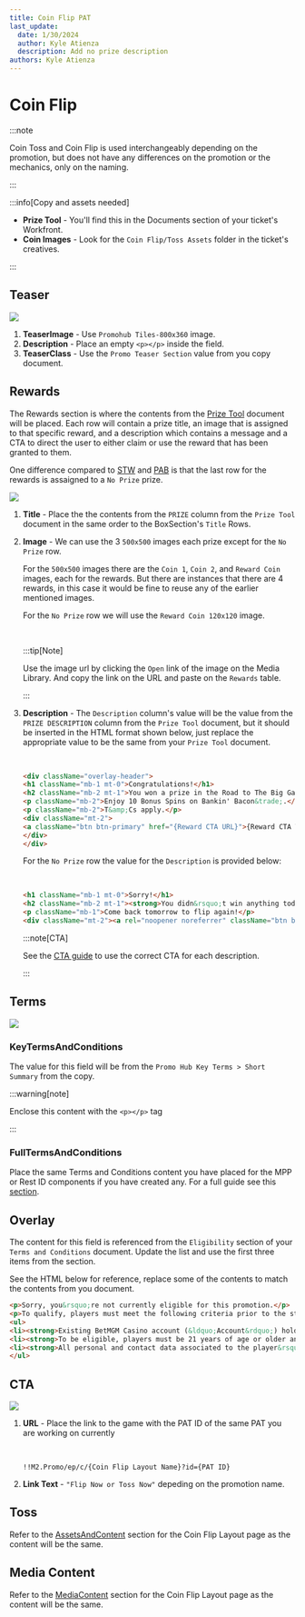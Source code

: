 ```yaml
---
title: Coin Flip PAT
last_update:
  date: 1/30/2024
  author: Kyle Atienza
  description: Add no prize description
authors: Kyle Atienza
---
```




# Coin Flip

:::note

Coin Toss and Coin Flip is used interchangeably depending on the promotion, but does not have any differences on the promotion or the mechanics, only on the naming.

:::

:::info[Copy and assets needed]

- **Prize Tool** - You'll find this in the Documents section of your ticket's Workfront.
- **Coin Images** - Look for the `Coin Flip/Toss Assets` folder in the ticket's creatives.

:::

## Teaser

<img className="mt-3 mb-5" src={teaser} />


1. **TeaserImage** - Use `Promohub Tiles-800x360` image.
2. **Description** - Place an empty `<p></p>` inside the field.
3. **TeaserClass** - Use the `Promo Teaser Section` value from you copy document.

## Rewards

The Rewards section is where the contents from the [Prize Tool](./documents#prize-tool) document will be placed. Each row will contain a prize title, an image that is assigned to that specific reward, and a description which contains a message and a CTA to direct the user to either claim or use the reward that has been granted to them.

One difference compared to [STW](./pat-eds-stw) and [PAB](./pat-eds-pab) is that the last row for the rewards is assaigned to a `No Prize` prize.

<img className="mt-3 mb-5" src={rewards} />

1. **Title** - Place the the contents from the `PRIZE` column from the `Prize Tool` document in the same order to the BoxSection's `Title` Rows.


2. **Image** - We can use the 3 `500x500` images each prize except for the `No Prize` row. 

    For the `500x500` images there are the `Coin 1`, `Coin 2`, and `Reward Coin` images, each for the rewards. But there are instances that there are 4 rewards, in this case it would be fine to reuse any of the earlier mentioned images.

    For the `No Prize` row we will use the `Reward Coin 120x120` image.

    <br />

    :::tip[Note]

    Use the image url by clicking the `Open` link of the image on the Media Library. And copy the link on the URL and paste on the `Rewards` table.

    :::

3. **Description** - The `Description` column's value will be the value from the `PRIZE DESCRIPTION` column from the `Prize Tool` document, but it should be inserted in the HTML format shown below, just replace the appropriate value to be the same from your `Prize Tool` document.
    
    <br />

    ```html
    <div className="overlay-header">
    <h1 className="mb-1 mt-0">Congratulations!</h1>
    <h2 className="mb-2 mt-1">You won a prize in the Road to The Big Game Coin Flip promotion.</h2>
    <p className="mb-2">Enjoy 10 Bonus Spins on Bankin' Bacon&trade;.</p>
    <p className="mb-2">T&amp;Cs apply.</p>
    <div className="mt-2">
    <a className="btn btn-primary" href="{Reward CTA URL}">{Reward CTA Text}</a>
    </div>
    </div>
    ```

    For the `No Prize` row the value for the `Description` is provided below:

    <br />

    ```html
    <h1 className="mb-1 mt-0">Sorry!</h1>
    <h2 className="mb-2 mt-1"><strong>You didn&rsquo;t win anything today.</strong></h2>
    <p className="mb-1">Come back tomorrow to flip again!</p>
    <div className="mt-2"><a rel="noopener noreferrer" className="btn btn-primary" href="!!M2.CasinoHome">Home</a></div>
    ```

    :::note[CTA]

    See the [CTA guide](./cta) to use the correct CTA for each description.

    :::

## Terms

<img className="mt-3 mb-5" src={terms} />

### KeyTermsAndConditions

The value for this field will be from the `Promo Hub Key Terms > Short Summary` from the copy.

:::warning[note]

Enclose this content with the `<p></p>` tag

:::

### FullTermsAndConditions

Place the same Terms and Conditions content you have placed for the MPP or Rest ID components if you have created any. For a full guide see this [section](./documents#terms-and-conditions).

## Overlay

The content for this field is referenced from the `Eligibility` section of your `Terms and Conditions` document. Update the list and use the first three items from the section. 

See the HTML below for reference, replace some of the contents to match the contents from you document.

```html
<p>Sorry, you&rsquo;re not currently eligible for this promotion.</p>
<p>To qualify, players must meet the following criteria prior to the start of today&rsquo;s promotion:</p>
<ul>
<li><strong>Existing BetMGM Casino account (&ldquo;Account&rdquo;) holders.</strong></li>
<li><strong>To be eligible, players must be 21 years of age or older and playing physically within the state of Pennsylvania, not be on an exclusion or self-exclusion list, and not otherwise be an Unauthorized Person (as defined in the Terms of Service).</strong></li>
<li><strong>All personal and contact data associated to the player&rsquo;s account must be verifiable.</strong></li>
</ul>
```


## CTA

<img className="mt-3 mb-5" src={cta} />

1. **URL** - Place the link to the game with the PAT ID of the same PAT you are working on currently

    <br/>

    ```
    !!M2.Promo/ep/c/{Coin Flip Layout Name}?id={PAT ID}
    ```

2. **Link Text** - `"Flip Now or Toss Now"` depeding on the promotion name.

## Toss

Refer to the [AssetsAndContent](./engagements-coin#step-2-edit-assetsandcontent) section for the Coin Flip Layout page as the content will be the same.
 
## Media Content

Refer to the [MediaContent](./engagements-coin#media-content) section for the Coin Flip Layout page as the content will be the same.